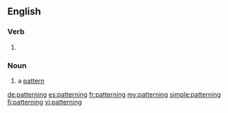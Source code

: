 ==English==

===Verb===
{{head|en|present participle}}

# {{present participle of|pattern|lang=en}}

===Noun===
{{en-noun}}

# a [[pattern]]

[[de:patterning]]
[[es:patterning]]
[[fr:patterning]]
[[my:patterning]]
[[simple:patterning]]
[[fi:patterning]]
[[vi:patterning]]